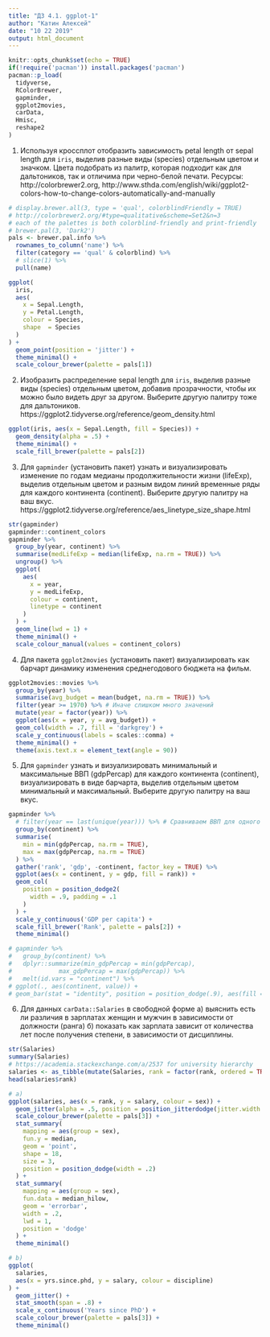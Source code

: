 ```yaml
---
title: "ДЗ 4.1. ggplot-1"
author: "Катин Алексей"
date: "10 22 2019"
output: html_document
---
```


```r
knitr::opts_chunk$set(echo = TRUE)
if(!require('pacman')) install.packages('pacman')
pacman::p_load(
  tidyverse,
  RColorBrewer,
  gapminder,
  ggplot2movies,
  carData,
  Hmisc,
  reshape2
)
```

1. Используя кроссплот отобразить зависимость petal length от sepal length для `iris`, выделив разные виды (species) отдельным цветом и значком. Цвета подобрать из палитр, которая подходит как для дальтоников, так и отличима при черно-белой печати. 
Ресурсы: http://colorbrewer2.org,
http://www.sthda.com/english/wiki/ggplot2-colors-how-to-change-colors-automatically-and-manually

```r
# display.brewer.all(3, type = 'qual', colorblindFriendly = TRUE)
# http://colorbrewer2.org/#type=qualitative&scheme=Set2&n=3
# each of the palettes is both colorblind-friendly and print-friendly
# brewer.pal(3, 'Dark2')
pals <- brewer.pal.info %>%
  rownames_to_column('name') %>%
  filter(category == 'qual' & colorblind) %>%
  # slice(1) %>%
  pull(name)

ggplot(
  iris,
  aes(
    x = Sepal.Length,
    y = Petal.Length,
    colour = Species,
    shape  = Species
  )
) +
  geom_point(position = 'jitter') +
  theme_minimal() +
  scale_colour_brewer(palette = pals[1])
```

2. Изобразить распределение sepal length для `iris`, выделив разные виды (species) отдельным цветом, добавив прозрачности, чтобы их можно было видеть друг за другом. Выберите другую палитру тоже для дальтоников.
https://ggplot2.tidyverse.org/reference/geom_density.html

```r
ggplot(iris, aes(x = Sepal.Length, fill = Species)) +
  geom_density(alpha = .5) +
  theme_minimal() +
  scale_fill_brewer(palette = pals[2])
```

3. Для `gapminder` (установить пакет) узнать и визуализировать изменение по годам медианы продолжительности жизни (lifeExp), выделив отдельным цветом и разным видом линий временные ряды для каждого континента (continent). Выберите другую палитру на ваш вкус.
https://ggplot2.tidyverse.org/reference/aes_linetype_size_shape.html

```r
str(gapminder)
gapminder::continent_colors
gapminder %>%
  group_by(year, continent) %>%
  summarise(medLifeExp = median(lifeExp, na.rm = TRUE)) %>%
  ungroup() %>%
  ggplot(
    aes(
      x = year,
      y = medLifeExp,
      colour = continent,
      linetype = continent
    )
  ) +
  geom_line(lwd = 1) +
  theme_minimal() +
  scale_colour_manual(values = continent_colors)
```

4. Для пакета `ggplot2movies` (установить пакет) визуализировать как барчарт динамику изменения среднегодового бюджета на фильм.

```r
ggplot2movies::movies %>%
  group_by(year) %>%
  summarise(avg_budget = mean(budget, na.rm = TRUE)) %>%
  filter(year >= 1970) %>% # Иначе слишком много значений
  mutate(year = factor(year)) %>%
  ggplot(aes(x = year, y = avg_budget)) +
  geom_col(width = .7, fill = 'darkgrey') +
  scale_y_continuous(labels = scales::comma) +
  theme_minimal() +
  theme(axis.text.x = element_text(angle = 90))
```

5. Для `gapminder` узнать и визуализировать минимальный и максимальные ВВП (gdpPercap) для каждого континента (continent), визуализировать в виде барчарта, выделив отдельным цветом минимальный и максимальный. Выберите другую палитру на ваш вкус.

```r
gapminder %>%
  # filter(year == last(unique(year))) %>% # Сравниваем ВВП для одного периода
  group_by(continent) %>%
  summarise(
    min = min(gdpPercap, na.rm = TRUE),
    max = max(gdpPercap, na.rm = TRUE)
  ) %>%
  gather('rank', 'gdp', -continent, factor_key = TRUE) %>%
  ggplot(aes(x = continent, y = gdp, fill = rank)) +
  geom_col(
    position = position_dodge2(
      width = .9, padding = .1
    )
  ) +
  scale_y_continuous('GDP per capita') +
  scale_fill_brewer('Rank', palette = pals[2]) +
  theme_minimal()

# gapminder %>%
#   group_by(continent) %>%
#   dplyr::summarize(min_gdpPercap = min(gdpPercap),
#             max_gdpPercap = max(gdpPercap)) %>%
#   melt(id.vars = "continent") %>%
# ggplot(., aes(continent, value)) +
# geom_bar(stat = "identity", position = position_dodge(.9), aes(fill = variable))
```

6. Для данных `carData::Salaries` в свободной форме
а) выяснить есть ли различия в зарплатах женщин и мужчин в зависимости от должности (ранга)
б) показать как зарплата зависит от количества лет после получения степени, в зависимости от дисциплины.

```r
str(Salaries)
summary(Salaries)
# https://academia.stackexchange.com/a/2537 for university hierarchy
salaries <- as_tibble(mutate(Salaries, rank = factor(rank, ordered = TRUE)))
head(salaries$rank)

# a)
ggplot(salaries, aes(x = rank, y = salary, colour = sex)) +
  geom_jitter(alpha = .5, position = position_jitterdodge(jitter.width = .2)) +
  scale_colour_brewer(palette = pals[3]) +
  stat_summary(
    mapping = aes(group = sex),
    fun.y = median,
    geom = 'point',
    shape = 18,
    size = 3,
    position = position_dodge(width = .2)
  ) +
  stat_summary(
    mapping = aes(group = sex),
    fun.data = median_hilow,
    geom = 'errorbar',
    width = .2,
    lwd = 1,
    position = 'dodge'
  ) +
  theme_minimal()

# b)
ggplot(
  salaries,
  aes(x = yrs.since.phd, y = salary, colour = discipline)
) +
  geom_jitter() +
  stat_smooth(span = .8) +
  scale_x_continuous('Years since PhD') +
  scale_colour_brewer(palette = pals[3]) +
  theme_minimal()
```